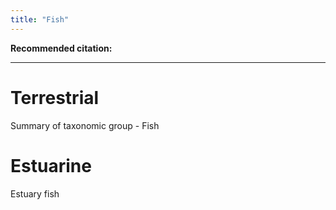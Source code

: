 ```yaml
---
title: "Fish"
---
```


**Recommended citation:**

------------------------------------------------------------------------

# Terrestrial

Summary of taxonomic group - Fish

# Estuarine

Estuary fish

